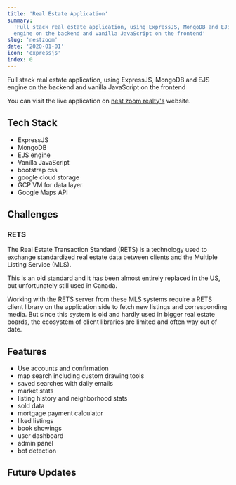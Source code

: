 ---
title: 'Real Estate Application'
summary:
  'Full stack real estate application, using ExpressJS, MongoDB and EJS
  engine on the backend and vanilla JavaScript on the frontend'
slug: 'nestzoom'
date: '2020-01-01'
icon: 'expressjs'
index: 0
---

Full stack real estate application, using ExpressJS, MongoDB and EJS engine
on the backend and vanilla JavaScript on the frontend

You can visit the live application on
[nest zoom realty's](https://www.nestzoom.com/) website.

## Tech Stack

- ExpressJS
- MongoDB
- EJS engine
- Vanilla JavaScript
- bootstrap css
- google cloud storage
- GCP VM for data layer
- Google Maps API

## Challenges

### RETS

The Real Estate Transaction Standard (RETS) is a technology used to
exchange standardized real estate data between clients and the Multiple
Listing Service (MLS).

This is an old standard and it has been almost entirely replaced in the US,
but unfortunately still used in Canada.

Working with the RETS server from these MLS systems require a RETS client
library on the application side to fetch new listings and corresponding
media. But since this system is old and hardly used in bigger real estate
boards, the ecosystem of client libraries are limited and often way out of
date.

## Features

- Use accounts and confirmation
- map search including custom drawing tools
- saved searches with daily emails
- market stats
- listing history and neighborhood stats
- sold data
- mortgage payment calculator
- liked listings
- book showings
- user dashboard
- admin panel
- bot detection

## Future Updates
